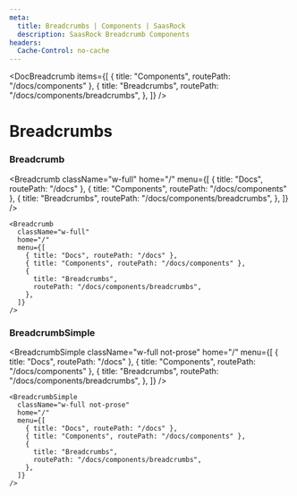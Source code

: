 ```yaml
---
meta:
  title: Breadcrumbs | Components | SaasRock
  description: SaasRock Breadcrumb Components
headers:
  Cache-Control: no-cache
---
```



<DocBreadcrumb
  items={[
    { title: "Components", routePath: "/docs/components" },
    {
      title: "Breadcrumbs",
      routePath: "/docs/components/breadcrumbs",
    },
  ]}
/>

# Breadcrumbs

### Breadcrumb


<Breadcrumb
  className="w-full"
  home="/"
  menu={[
    { title: "Docs", routePath: "/docs" },
    { title: "Components", routePath: "/docs/components" },
    {
      title: "Breadcrumbs",
      routePath: "/docs/components/breadcrumbs",
    },
  ]}
/>

```tsx
<Breadcrumb
  className="w-full"
  home="/"
  menu={[
    { title: "Docs", routePath: "/docs" },
    { title: "Components", routePath: "/docs/components" },
    {
      title: "Breadcrumbs",
      routePath: "/docs/components/breadcrumbs",
    },
  ]}
/>
```

### BreadcrumbSimple


<BreadcrumbSimple
  className="w-full not-prose"
  home="/"
  menu={[
    { title: "Docs", routePath: "/docs" },
    { title: "Components", routePath: "/docs/components" },
    {
      title: "Breadcrumbs",
      routePath: "/docs/components/breadcrumbs",
    },
  ]}
/>

```tsx
<BreadcrumbSimple
  className="w-full not-prose"
  home="/"
  menu={[
    { title: "Docs", routePath: "/docs" },
    { title: "Components", routePath: "/docs/components" },
    {
      title: "Breadcrumbs",
      routePath: "/docs/components/breadcrumbs",
    },
  ]}
/>
```
